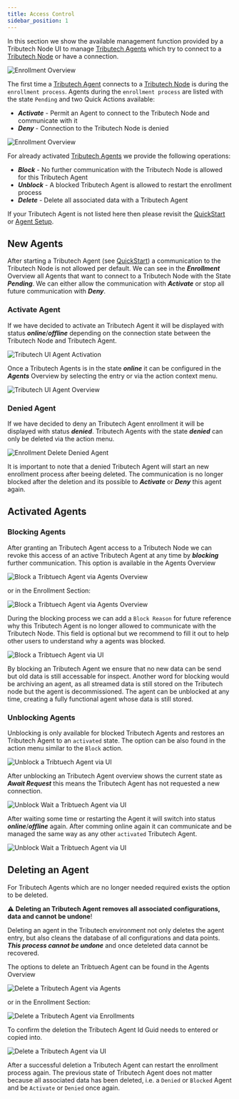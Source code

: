 ```yaml
---
title: Access Control
sidebar_position: 1
---
```


In this section we show the available management function provided by a Tributech Node UI to manage [Tributech Agents](../../tributech_agent/overview.md) which try to connect to a [Tributech Node](../overview.md) or have a connection.

![Enrollment Overview](../img/DemeterArchitectureOverviewAgentManagement.png)

The first time a [Tributech Agent](../../tributech_agent/overview.md) connects to a [Tributech Node](../overview.md)
is during the `enrollment process`.  Agents during the `enrollment process` are listed with the state `Pending` and two Quick Actions available:

- ***Activate*** - Permit an Agent to connect to the Tributech Node and communicate with it
- ***Deny*** - Connection to the Tributech Node is denied

![Enrollment Overview](../img/node-agent-management-overview.png)

For already activated [Tributech Agents](../../tributech_agent/overview.md) we provide the following operations:

- ***Block*** - No further communication with the Tributech Node is allowed for this Tributech Agent
- ***Unblock*** - A blocked Tributech Agent is allowed to restart the enrollment process
- ***Delete*** - Delete all associated data with a Tributech Agent

If your Tributech Agent is not listed here then please revisit the [QuickStart](../../tributech_agent/quickstart.mdx)
or [Agent Setup](../../tributech_agent/setup.mdx).

## New Agents

After starting a Tributech Agent (see [QuickStart](../../tributech_agent/quickstart.mdx)) a communication to the Tributech Node is not allowed per default. We can see in the ***Enrollment*** Overview all Agents that want to connect to a Tributech Node
with the State ***Pending***. We can either allow the communication with ***Activate*** or stop all future communication with ***Deny***.

### Activate Agent
If we have decided to activate an Tributech Agent it will be displayed with status ***online***/***offline*** depending on
the connection state between the Tributech Node and Tributech Agent. 

![Tributech UI Agent Activation](../img/node-agent-management-agent-activation.png)

Once a Tributech Agents is in the state ***online*** 
it can be configured in the ***Agents*** Overview by selecting the entry or via the action context menu.

![Tributech UI Agent Overview](../img/node-agent-management-agent-overview.png)

### Denied Agent
If we have decided to deny an Tributech Agent enrollment it will be displayed with status ***denied***.
Tributech Agents with the state ***denied*** can only be deleted via the action menu.

![Enrollment Delete Denied Agent](../img/node-agent-management-delete-denied-agent.png)

It is important to note that a denied Tributech Agent will start an new enrollment process after beeing deleted.
The communication is no longer blocked after the deletion and its possible to ***Activate*** or ***Deny*** this agent again.

## Activated Agents

### Blocking Agents
After granting an Tributech Agent access to a Tributech Node we can revoke this access of an active Tributech Agent at any time by ***blocking*** further communication. This option is available in the Agents Overview

![Block a Tribtuech Agent via Agents Overview](../img/node-agent-management-block-agent-overview.png)

or in the Enrollment Section:

![Block a Tribtuech Agent via Agents Overview](../img/node-agent-management-block-enrollment-overview.png)

During the blocking process we can add a `Block Reason` for future reference why this Tributech Agent is no longer allowed to communicate with the Tributech Node. This field is optional but we recommend to fill it out to help other users to understand why a  agents was blocked.

![Block a Tribtuech Agent via UI](../img/node-agent-management-block-agent.png)

By blocking an Tributech Agent we ensure that no new data can be send but old data is still accessable for inspect. Another word for blocking would be archiving an agent, as all streamed data is still stored on the Tributech node but the agent is decommissioned.
The agent can be unblocked at any time, creating a fully functional agent whose data is still stored. 

### Unblocking Agents
Unblocking is only available for blocked Tributech Agents and restores an Tributech Agent to an `activated` state. 
The option can be also found in the action menu similar to the `Block` action.

![Unblock a Tribtuech Agent via UI](../img/node-agent-management-unblock-sample.png)

After unblocking an Tributech Agent overview shows the current state as ***Await Request*** this means the Tributech Agent has not requested a new connection. 

![Unblock Wait a Tribtuech Agent via UI](../img/node-agent-management-unblock-sample-await.png)

After waiting some time or restarting the Agent it will switch into status ***online***/***offline*** again.
After comming online again it can communicate and be managed the same way as any other `activated` Tributech Agent.


![Unblock Wait a Tribtuech Agent via UI](../img/node-agent-management-unblock-sample-online.png)

## Deleting an Agent
For Tributech Agents which are no longer needed required exists the option to be deleted. 

:warning: **Deleting an Tributech Agent removes all associated configurations, data and cannot be undone**!

Deleting an agent in the Tributech environment not only deletes the agent entry, but also cleans the database of all configurations and data points. ***This process cannot be undone*** and once deteleted data cannot be recovered. 

The options to delete an Tribtuech Agent can be found in the Agents Overview

![Delete a Tributech Agent via Agents](../img/node-agent-management-delete-from-agents.png)


or in the Enrollment Section:


![Delete a Tributech Agent via Enrollments](../img/node-agent-management-delete-from-enrollment.png)


To confirm the deletion the Tributech Agent Id Guid needs to entered or copied into.

![Delete a Tributech Agent via UI](../img/node-agent-management-ui-delete.png)

After a successful deletion a Tributech Agent can restart the enrollment process again. The previous state of 
Tributech Agent does not matter because all associated data has been deleted, i.e. a `Denied` or `Blocked` Agent
and be `Activate` or `Denied` once again.